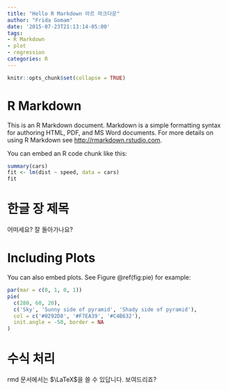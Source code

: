 ```yaml
---
title: "Hello R Markdown 아르 마크다운"
author: "Frida Gomam"
date: '2015-07-23T21:13:14-05:00'
tags:
- R Markdown
- plot
- regression
categories: R
---
```

  
```r
knitr::opts_chunk$set(collapse = TRUE)
```

# R Markdown

This is an R Markdown document. Markdown is a simple formatting syntax for authoring HTML, PDF, and MS Word documents. For more details on using R Markdown see <http://rmarkdown.rstudio.com>.

You can embed an R code chunk like this:
  
```r
summary(cars)
fit <- lm(dist ~ speed, data = cars)
fit
```

# 한글 장 제목 

어떠세요? 잘 돌아가나요? 
  
# Including Plots
  
You can also embed plots. See Figure \@ref(fig:pie) for example:
  
```r
par(mar = c(0, 1, 0, 1))
pie(
  c(280, 60, 20),
  c('Sky', 'Sunny side of pyramid', 'Shady side of pyramid'),
  col = c('#0292D8', '#F7EA39', '#C4B632'),
  init.angle = -50, border = NA
)
```

# 수식 처리 

rmd 문서에서는 $\LaTeX$을 쓸 수 있답니다. 보여드리죠? 
  
\begin{align}
Z^i_j = \sum_{k=1}^n (x_k + y_k) 
\end{align}